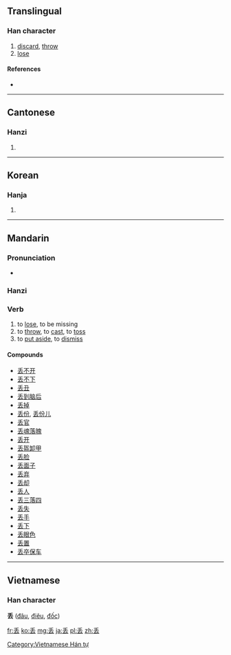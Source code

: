 {{also|丟}}<!-- may be replaced by zh-forms -->
{{also|diu}}
==Translingual==

===Han character===
{{Han char|rn=4|rad=丿|as=05|sn=6|four=|canj=竹土戈 (HGI)}}

# [[discard]], [[throw]]
# [[lose]]

====References====
* {{Han ref|kx=0078.101|hdz=10386.030|uh=4E22|ud=20002}}

----

==Cantonese==

===Hanzi===
{{yue-hanzi|jyut=|y=diu1, diu6|tra=丟}}

# {{defn|Cantonese|sort=丿05}}

----

==Korean==

===Hanja===
{{ko-hanja|hangeul=주|rv=ju|mr=chu}}

# {{defn|Korean|sort=丿05}}

----

==Mandarin==

===Pronunciation===
* {{audio|zh-diū.ogg|audio}}

===Hanzi===
{{cmn-hanzi|tra=丟|pin=[[diū]] ([[diu1]]), |wg=tiu<sup>1</sup>}}

===Verb===
{{cmn-verb|ts|pin=diū|pint=diu1|rs=丿05}}

# to [[lose]], to be missing
# to [[throw]], to [[cast]], to [[toss]]
# to [[put aside]], to [[dismiss]]

====Compounds====
* [[丢不开]]
* [[丢不下]]
* [[丢丑]]
* [[丢到脑后]]
* [[丢掉]]
* [[丢份]], [[丢份儿]]
* [[丢官]]
* [[丢魂落魄]]
* [[丢开]]
* [[丢盔卸甲]]
* [[丢脸]]
* [[丢面子]]
* [[丢弃]]
* [[丢却]]
* [[丢人]]
* [[丢三落四]]
* [[丢失]]
* [[丢手]]
* [[丢下]]
* [[丢眼色]]
* [[丢置]]
* [[丢卒保车]]

----

==Vietnamese==
===Han character===
'''丢''' ([[đâu]], [[điêu]], [[đốc]])

[[Category:Vietnamese Hán tự]]

[[fr:丢]]
[[ko:丢]]
[[mg:丢]]
[[ja:丢]]
[[pl:丢]]
[[zh:丢]]